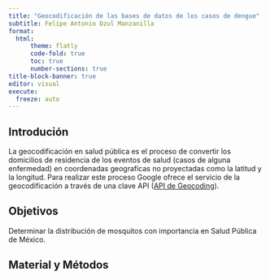 ```yaml
---
title: "Geocodificación de las bases de datos de los casos de dengue"
subtitle: Felipe Antonio Dzul Manzanilla
format: 
  html:
      theme: flatly
      code-fold: true
      toc: true
      number-sections: true
title-block-banner: true
editor: visual
execute:
  freeze: auto
---
```


## Introdución

La geocodificación en salud pública es el proceso de convertir los domicilios de residencia de los eventos de salud (casos de alguna enfermedad) en coordenadas geograficas no proyectadas como la latitud y la longitud. Para realizar este proceso Google ofrece el servicio de la geocodificación a través de una clave API ([API de Geocoding](https://developers.google.com/maps/documentation/geocoding/overview?hl=es-419)). 

## Objetivos

Determinar la distribución de mosquitos con importancia en Salud Pública de México.

## Material y Métodos